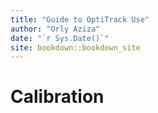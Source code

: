 ```yaml
--- 
title: "Guide to OptiTrack Use"
author: "Orly Aziza"
date: "`r Sys.Date()`"
site: bookdown::bookdown_site
---
```


# Calibration

